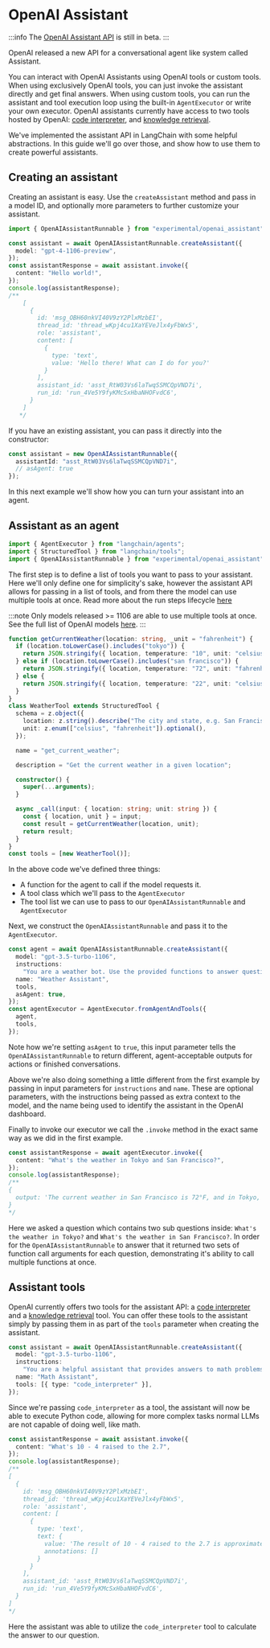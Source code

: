 # OpenAI Assistant

:::info
The [OpenAI Assistant API](https://platform.openai.com/docs/assistants/overview) is still in beta.
:::

OpenAI released a new API for a conversational agent like system called Assistant.

You can interact with OpenAI Assistants using OpenAI tools or custom tools. When using exclusively OpenAI tools, you can just invoke the assistant directly and get final answers. When using custom tools, you can run the assistant and tool execution loop using the built-in `AgentExecutor` or write your own executor.
OpenAI assistants currently have access to two tools hosted by OpenAI: [code interpreter](https://platform.openai.com/docs/assistants/tools/code-interpreter), and [knowledge retrieval](https://platform.openai.com/docs/assistants/tools/knowledge-retrieval).

We've implemented the assistant API in LangChain with some helpful abstractions. In this guide we'll go over those, and show how to use them to create powerful assistants.

## Creating an assistant

Creating an assistant is easy. Use the `createAssistant` method and pass in a model ID, and optionally more parameters to further customize your assistant.

```typescript
import { OpenAIAssistantRunnable } from "experimental/openai_assistant";

const assistant = await OpenAIAssistantRunnable.createAssistant({
  model: "gpt-4-1106-preview",
});
const assistantResponse = await assistant.invoke({
  content: "Hello world!",
});
console.log(assistantResponse);
/**
    [
      {
        id: 'msg_OBH60nkVI40V9zY2PlxMzbEI',
        thread_id: 'thread_wKpj4cu1XaYEVeJlx4yFbWx5',
        role: 'assistant',
        content: [ 
          {
            type: 'text',
            value: 'Hello there! What can I do for you?'
          }
        ],
        assistant_id: 'asst_RtW03Vs6laTwqSSMCQpVND7i',
        run_id: 'run_4Ve5Y9fyKMcSxHbaNHOFvdC6',
      }
    ]
   */
```

If you have an existing assistant, you can pass it directly into the constructor:

```typescript
const assistant = new OpenAIAssistantRunnable({
  assistantId: "asst_RtW03Vs6laTwqSSMCQpVND7i",
  // asAgent: true
});
```

In this next example we'll show how you can turn your assistant into an agent.

## Assistant as an agent

```typescript
import { AgentExecutor } from "langchain/agents";
import { StructuredTool } from "langchain/tools";
import { OpenAIAssistantRunnable } from "experimental/openai_assistant";
```

The first step is to define a list of tools you want to pass to your assistant.
Here we'll only define one for simplicity's sake, however the assistant API allows for passing in a list of tools, and from there the model can use multiple tools at once.
Read more about the run steps lifecycle [here](https://platform.openai.com/docs/assistants/how-it-works/runs-and-run-steps)

:::note
Only models released >= 1106 are able to use multiple tools at once. See the full list of OpenAI models [here](https://platform.openai.com/docs/models).
:::

```typescript
function getCurrentWeather(location: string, _unit = "fahrenheit") {
  if (location.toLowerCase().includes("tokyo")) {
    return JSON.stringify({ location, temperature: "10", unit: "celsius" });
  } else if (location.toLowerCase().includes("san francisco")) {
    return JSON.stringify({ location, temperature: "72", unit: "fahrenheit" });
  } else {
    return JSON.stringify({ location, temperature: "22", unit: "celsius" });
  }
}
class WeatherTool extends StructuredTool {
  schema = z.object({
    location: z.string().describe("The city and state, e.g. San Francisco, CA"),
    unit: z.enum(["celsius", "fahrenheit"]).optional(),
  });

  name = "get_current_weather";

  description = "Get the current weather in a given location";

  constructor() {
    super(...arguments);
  }

  async _call(input: { location: string; unit: string }) {
    const { location, unit } = input;
    const result = getCurrentWeather(location, unit);
    return result;
  }
}
const tools = [new WeatherTool()];
```

In the above code we've defined three things:

- A function for the agent to call if the model requests it.
- A tool class which we'll pass to the `AgentExecutor`
- The tool list we can use to pass to our `OpenAIAssistantRunnable` and `AgentExecutor`

Next, we construct the `OpenAIAssistantRunnable` and pass it to the `AgentExecutor`.

```typescript
const agent = await OpenAIAssistantRunnable.createAssistant({
  model: "gpt-3.5-turbo-1106",
  instructions:
    "You are a weather bot. Use the provided functions to answer questions.",
  name: "Weather Assistant",
  tools,
  asAgent: true,
});
const agentExecutor = AgentExecutor.fromAgentAndTools({
  agent,
  tools,
});
```

Note how we're setting `asAgent` to `true`, this input parameter tells the `OpenAIAssistantRunnable` to return different, agent-acceptable outputs for actions or finished conversations.

Above we're also doing something a little different from the first example by passing in input parameters for `instructions` and `name`.
These are optional parameters, with the instructions being passed as extra context to the model, and the name being used to identify the assistant in the OpenAI dashboard.

Finally to invoke our executor we call the `.invoke` method in the exact same way as we did in the first example.

```typescript
const assistantResponse = await agentExecutor.invoke({
  content: "What's the weather in Tokyo and San Francisco?",
});
console.log(assistantResponse);
/**
{
  output: 'The current weather in San Francisco is 72°F, and in Tokyo, it is 10°C.'
}
*/
```

Here we asked a question which contains two sub questions inside: `What's the weather in Tokyo?` and `What's the weather in San Francisco?`.
In order for the `OpenAIAssistantRunnable` to answer that it returned two sets of function call arguments for each question, demonstrating it's ability to call multiple functions at once.

## Assistant tools

OpenAI currently offers two tools for the assistant API: a [code interpreter](https://platform.openai.com/docs/assistants/tools/code-interpreter) and a [knowledge retrieval](https://platform.openai.com/docs/assistants/tools/knowledge-retrieval) tool.
You can offer these tools to the assistant simply by passing them in as part of the `tools` parameter when creating the assistant.

```typescript
const assistant = await OpenAIAssistantRunnable.createAssistant({
  model: "gpt-3.5-turbo-1106",
  instructions:
    "You are a helpful assistant that provides answers to math problems.",
  name: "Math Assistant",
  tools: [{ type: "code_interpreter" }],
});
```

Since we're passing `code_interpreter` as a tool, the assistant will now be able to execute Python code, allowing for more complex tasks normal LLMs are not capable of doing well, like math.

```typescript
const assistantResponse = await assistant.invoke({
  content: "What's 10 - 4 raised to the 2.7",
});
console.log(assistantResponse);
/**
[
  {
    id: 'msg_OBH60nkVI40V9zY2PlxMzbEI',
    thread_id: 'thread_wKpj4cu1XaYEVeJlx4yFbWx5',
    role: 'assistant',
    content: [
      {
        type: 'text',
        text: {
          value: 'The result of 10 - 4 raised to the 2.7 is approximately -32.22.',
          annotations: []
        }
      }
    ],
    assistant_id: 'asst_RtW03Vs6laTwqSSMCQpVND7i',
    run_id: 'run_4Ve5Y9fyKMcSxHbaNHOFvdC6',
  }
]
*/
```

Here the assistant was able to utilize the `code_interpreter` tool to calculate the answer to our question.
